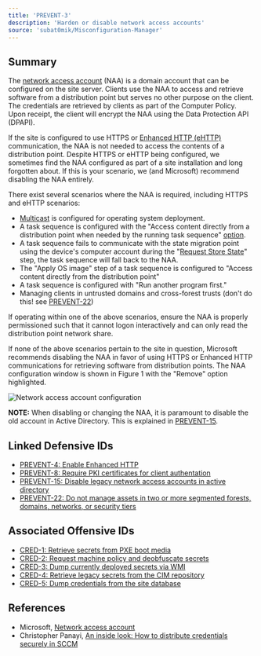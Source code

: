 ```yaml
---
title: 'PREVENT-3'
description: 'Harden or disable network access accounts'
source: 'subat0mik/Misconfiguration-Manager'
---
```


## Summary
The [network access account](https://learn.microsoft.com/en-us/mem/configmgr/core/plan-design/hierarchy/accounts#network-access-account) (NAA) is a domain account that can be configured on the site server. Clients use the NAA to access and retrieve software from a distribution point but serves no other purpose on the client. The credentials are retrieved by clients as part of the Computer Policy. Upon receipt, the client will encrypt the NAA using the Data Protection API (DPAPI).

If the site is configured to use HTTPS or [Enhanced HTTP (eHTTP)](https://learn.microsoft.com/en-us/mem/configmgr/core/plan-design/hierarchy/enhanced-http) communication, the NAA is not needed to access the contents of a distribution point. Despite HTTPS or eHTTP being configured, we sometimes find the NAA configured as part of a site installation and long forgotten about. If this is your scenario, we (and Microsoft) recommend disabling the NAA entirely.

There exist several scenarios where the NAA is required, including HTTPS and eHTTP scenarios:
- [Multicast](https://learn.microsoft.com/en-us/mem/configmgr/osd/deploy-use/use-multicast-to-deploy-windows-over-the-network) is configured for operating system deployment.
- A task sequence is configured with the "Access content directly from a distribution point when needed by the running task sequence" [option](https://learn.microsoft.com/en-us/mem/configmgr/osd/deploy-use/deploy-a-task-sequence#bkmk_deploy-options).
- A task sequence fails to communicate with the state migration point using the device's computer account during the "[Request Store State](https://learn.microsoft.com/en-us/mem/configmgr/osd/understand/task-sequence-steps#BKMK_RequestStateStore)" step, the task sequence will fall back to the NAA.
- The "Apply OS image" step of a task sequence is configured to "Access content directly from the distribution point"
- A task sequence is configured with "Run another program first."
- Managing clients in untrusted domains and cross-forest trusts (don't do this! see [PREVENT-22](../PREVENT-22/prevent-22_description))

If operating within one of the above scenarios, ensure the NAA is properly permissioned such that it cannot logon interactively and can only read the distribution point network share.

If none of the above scenarios pertain to the site in question, Microsoft recommends disabling the NAA in favor of using HTTPS or Enhanced HTTP communications for retrieving software from distribution points. The NAA configuration window is shown in Figure 1 with the "Remove" option highlighted.

<Frame caption="Figure 1 - Network access account configuration">
  <img src="./prevent-3_naa-disable.png" alt="Network access account configuration" />
</Frame>

**NOTE:** When disabling or changing the NAA, it is paramount to disable the old account in Active Directory. This is explained in [PREVENT-15](../prevent-15/prevent-15_description).

## Linked Defensive IDs
- [PREVENT-4: Enable Enhanced HTTP](../PREVENT-4/prevent-4_description)
- [PREVENT-8: Require PKI certificates for client authentation](../PREVENT-8/prevent-8_description)
- [PREVENT-15: Disable legacy network access accounts in active directory](../PREVENT-15/prevent-15_description)
- [PREVENT-22: Do not manage assets in two or more segmented forests, domains, networks, or security tiers](../PREVENT-22/prevent-22_description)

## Associated Offensive IDs
- [CRED-1: Retrieve secrets from PXE boot media](../../../attack-techniques/CRED/CRED-1/cred-1_description)
- [CRED-2: Request machine policy and deobfuscate secrets](../../../attack-techniques/CRED/CRED-2/cred-2_description)
- [CRED-3: Dump currently deployed secrets via WMI](../../../attack-techniques/CRED/CRED-3/cred-3_description)
- [CRED-4: Retrieve legacy secrets from the CIM repository](../../../attack-techniques/CRED/CRED-4/cred-4_description)
- [CRED-5: Dump credentials from the site database](../../../attack-techniques/CRED/CRED-5/cred-5_description)

## References
- Microsoft, [Network access account](https://learn.microsoft.com/en-us/mem/configmgr/core/plan-design/hierarchy/accounts#network-access-account)
- Christopher Panayi, [An inside look: How to distribute credentials securely in SCCM](https://www.mwrcybersec.com/an-inside-look-how-to-distribute-credentials-securely-in-sccm)
